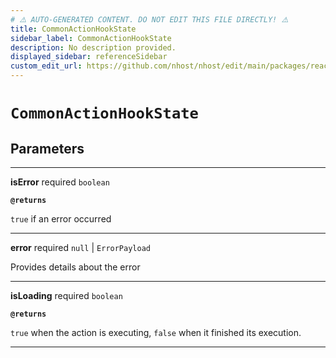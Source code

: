 ```yaml
---
# ⚠️ AUTO-GENERATED CONTENT. DO NOT EDIT THIS FILE DIRECTLY! ⚠️
title: CommonActionHookState
sidebar_label: CommonActionHookState
description: No description provided.
displayed_sidebar: referenceSidebar
custom_edit_url: https://github.com/nhost/nhost/edit/main/packages/react/src/hooks/common.ts#L23
---
```


# `CommonActionHookState`

## Parameters

---

**<span className="parameter-name">isError</span>** <span className="optional-status">required</span> `boolean`

**`@returns`**

`true` if an error occurred

---

**<span className="parameter-name">error</span>** <span className="optional-status">required</span> `null` | `ErrorPayload`

Provides details about the error

---

**<span className="parameter-name">isLoading</span>** <span className="optional-status">required</span> `boolean`

**`@returns`**

`true` when the action is executing, `false` when it finished its execution.

---
